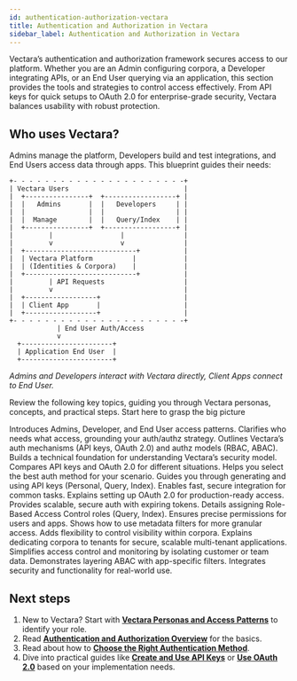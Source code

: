 ```yaml
---
id: authentication-authorization-vectara
title: Authentication and Authorization in Vectara
sidebar_label: Authentication and Authorization in Vectara
---
```




Vectara’s authentication and authorization framework secures access to our 
platform. Whether you are an Admin configuring corpora, a Developer 
integrating APIs, or an End User querying via an application, this section 
provides the tools and strategies to control access effectively. From API keys 
for quick setups to OAuth 2.0 for enterprise-grade security, Vectara balances 
usability with robust protection.

## Who uses Vectara?

Admins manage the platform, Developers build and test integrations, and End 
Users access data through apps. This blueprint guides their needs:

```
+- - - - - - - - - - - - - - - - - - - - - -+ 
| Vectara Users                             |
|  +----------------+  +------------------+ |
|  |   Admins       |  |   Developers     | | 
|  |                |  |                  | |
|  |  Manage        |  |   Query/Index    | |
|  +----------------+  +------------------+ |
|         |                 |               |
|         v                 v               |
|  +----------------------------+           |
|  | Vectara Platform          |            |
|  | (Identities & Corpora)    |            |
|  +----------------------------+           |
|         | API Requests                    |
|         v                                 |
|  +------------------+                     |
|  | Client App       |                     |
|  +------------------+                     |
+- - - - - - - - - - - - - - - - - - - - - -+
            | End User Auth/Access
            v
  +-----------------------+ 
  | Application End User  |
  +-----------------------+
```
*Admins and Developers interact with Vectara directly, Client Apps connect to 
End User.*

Review the following key topics, guiding you through Vectara personas, 
concepts, and practical steps. Start here to grasp the big picture

<Grid columns={3}>
  <TopicButton title="Vectara Personas and Access Patterns" href="/docs/learn/authentication/personas-and-access-patterns">
    <Spacer size="l" />
    Introduces Admins, Developer, and End User access patterns. 
    <Spacer size="l" />
    Clarifies who needs what access, grounding your auth/authz strategy.
    <Spacer size="l" />
  </TopicButton>
  <TopicButton title="Authentication and Authorization Overview" href="/docs/learn/overview">
    <Spacer size="l" />
    Outlines Vectara’s auth mechanisms (API keys, OAuth 2.0) and authz models (RBAC, ABAC).
    <Spacer size="l" />
    Builds a technical foundation for understanding Vectara’s security model.
  </TopicButton>
  <TopicButton title="Choose the Right Authentication Method" href="/docs/learn/choose-auth-method">
    <Spacer size="l" />
    Compares API keys and OAuth 2.0 for different situations.
    <Spacer size="l" />
    Helps you select the best auth method for your scenario.
    <Spacer size="l" />
  </TopicButton>
  <TopicButton title="Create and Use API Keys" href="/docs/learn/api-key-management">
    <Spacer size="l" />
    Guides you through generating and using API keys (Personal, Query, Index).
    <Spacer size="l" />
    Enables fast, secure integration for common tasks.
    <Spacer size="l" />
  </TopicButton>  
  <TopicButton title="Use OAuth 2.0" href="/docs/learn/oauth">
    <Spacer size="l" />
    Explains setting up OAuth 2.0 for production-ready access.
    <Spacer size="l" />
    Provides scalable, secure auth with expiring tokens.
  </TopicButton>
  <TopicButton title="Assign Roles to Users and Clients (RBAC)" href="/docs/learn/authentication/role-based-access-control">
    <Spacer size="l" />
    Details assigning Role-Based Access Control roles (Query, Index). 
    <Spacer size="l" />
    Ensures precise permissions for users and apps.
    <Spacer size="l" />
  </TopicButton>
  <TopicButton title="Apply Metadata Filters for Attribute-Based Access Control" href="/docs/learn/authentication/attribute-based-access-control">
    <Spacer size="l" />
    Shows how to use metadata filters for more granular access. 
    <Spacer size="l" />
    Adds flexibility to control visibility within corpora.
    <Spacer size="l" />
  </TopicButton>
  <TopicButton title="Isolate Tenants with Corpora" href="/docs/learn/authentication/multi-tenant-corpus-isolation">
    <Spacer size="l" />
    Explains dedicating corpora to tenants for secure, scalable multi-tenant applications. 
    <Spacer size="l" />
    Simplifies access control and monitoring by isolating customer or team data.
    <Spacer size="l" />
  </TopicButton>
  <TopicButton title="Combine Access Control with Application Filters" href="/docs/learn/authentication/combine-access-control-with-app-filters">
    <Spacer size="l" />
    Demonstrates layering ABAC with app-specific filters.
    <Spacer size="l" />
    Integrates security and functionality for real-world use.
    <Spacer size="l" />
  </TopicButton>
  <Spacer size="l" />
</Grid>


## Next steps

1. New to Vectara? Start with **[Vectara Personas and Access Patterns](/docs/learn/authentication/personas-and-access-patterns)** to 
   identify your role.
2. Read **[Authentication and Authorization Overview](/docs/learn/authentication/auth-overview)** for the basics.
3. Read about how to **[Choose the Right Authentication Method](/docs/learn/authentication/choose-auth-method)**.
4. Dive into practical guides like **[Create and Use API Keys](/docs/learn/authentication/api-key-management)** or 
   **[Use OAuth 2.0](/docs/learn/authentication/oauth-2)** based on your implementation needs.

